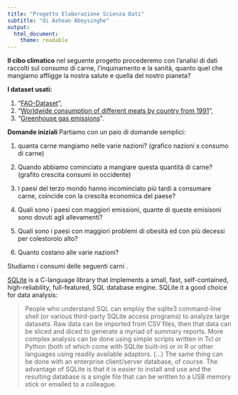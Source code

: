 ```yaml
---
title: "Progetto Elaborazione Scienza Dati"
subtitle: "di Ashean Abeysinghe"
output:
  html_document:
    theme: readable
---
```



**Il cibo climatico** nel seguente progetto procederemo con l'analisi di dati raccolti sul consumo di carne,
l'inquinamento e la sanità, quanto quel che mangiamo affligge la nostra salute e quella del nostro pianeta? 

**I dataset usati:**

1. "[FAO-Dataset](https://www.kaggle.com/dorbicycle/world-foodfeed-production)", 
2. "[Worldwide consumption of different meats by country from 1991](https://www.kaggle.com/vagifa/meatconsumption)",
3. "[Greenhouse gas emissions](https://github.com/owid/co2-data/blob/master/owid-co2-data.csv)". 

**Domande iniziali**
Partiamo con un paio di domande semplici:

  1. quanta carne mangiamo nelle varie nazioni?
  (grafico nazioni x consumo di carne)
  
  2. Quando abbiamo cominciato a mangiare questa quantità di carne?
  (grafito crescita consumi in occidente)
  
  3. I paesi del terzo mondo hanno incominciato più tardi a consumare carne, coincide con la crescita economica del        paese?
  
  4. Quali sono i paesi con maggiori emissioni, quante di queste emisisoni sono dovuti agli allevamenti?
  
  5. Quali sono i paesi con maggiori problemi di obesità ed con più decessi per colestorolo alto?
  
  6. Quanto costano alle varie nazioni?
  
  
  
  

Studiamo i consumi delle seguenti carni .

[SQLite](https://www.sqlite.org/index.html) is a C-language library that implements a small, fast, self-contained, high-reliability, full-featured, SQL database engine. SQLite it a good choice for data analysis:

>People who understand SQL can employ the sqlite3 command-line shell (or various third-party SQLite access programs) to analyze large datasets. Raw data can be imported from CSV files, then that data can be sliced and diced to generate a myriad of summary reports. More complex analysis can be done using simple scripts written in Tcl or Python (both of which come with SQLite built-in) or in R or other languages using readily available adaptors. (...) The same thing can be done with an enterprise client/server database, of course. The advantage of SQLite is that it is easier to install and use and the resulting database is a single file that can be written to a USB memory stick or emailed to a colleague.
